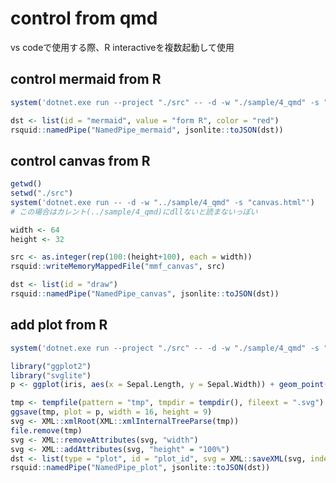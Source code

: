 
# control from qmd

vs codeで使用する際、R interactiveを複数起動して使用

## control mermaid from R

```r
system('dotnet.exe run --project "./src" -- -d -w "./sample/4_qmd" -s "mermaid.html"')
```

```r
dst <- list(id = "mermaid", value = "form R", color = "red")
rsquid::namedPipe("NamedPipe_mermaid", jsonlite::toJSON(dst))
```

## control canvas from R

```r
getwd()
setwd("./src")
system('dotnet.exe run -- -d -w "../sample/4_qmd" -s "canvas.html"')
# この場合はカレント(../sample/4_qmd)にdllないと読まないっぽい
```

```r
width <- 64
height <- 32

src <- as.integer(rep(100:(height+100), each = width))
rsquid::writeMemoryMappedFile("mmf_canvas", src)

dst <- list(id = "draw")
rsquid::namedPipe("NamedPipe_canvas", jsonlite::toJSON(dst))
```

## add plot from R

```r
system('dotnet.exe run --project "./src" -- -d -w "./sample/4_qmd" -s "plot.html"')
```

```r
library("ggplot2")
library("svglite")
p <- ggplot(iris, aes(x = Sepal.Length, y = Sepal.Width)) + geom_point()

tmp <- tempfile(pattern = "tmp", tmpdir = tempdir(), fileext = ".svg")
ggsave(tmp, plot = p, width = 16, height = 9)
svg <- XML::xmlRoot(XML::xmlInternalTreeParse(tmp))
file.remove(tmp)
svg <- XML::removeAttributes(svg, "width")
svg <- XML::addAttributes(svg, "height" = "100%")
dst <- list(type = "plot", id = "plot_id", svg = XML::saveXML(svg, indent = FALSE))
rsquid::namedPipe("NamedPipe_plot", jsonlite::toJSON(dst))
```